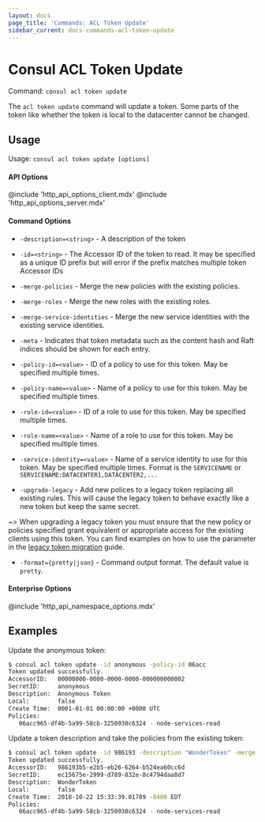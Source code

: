```yaml
---
layout: docs
page_title: 'Commands: ACL Token Update'
sidebar_current: docs-commands-acl-token-update
---
```


# Consul ACL Token Update

Command: `consul acl token update`

The `acl token update` command will update a token. Some parts of the token like whether the
token is local to the datacenter cannot be changed.

## Usage

Usage: `consul acl token update [options]`

#### API Options

@include 'http_api_options_client.mdx'
@include 'http_api_options_server.mdx'

#### Command Options

- `-description=<string>` - A description of the token

- `-id=<string>` - The Accessor ID of the token to read. It may be specified as a
  unique ID prefix but will error if the prefix matches multiple token Accessor IDs

- `-merge-policies` - Merge the new policies with the existing policies.

- `-merge-roles` - Merge the new roles with the existing roles.

- `-merge-service-identities` - Merge the new service identities with the existing service identities.

- `-meta` - Indicates that token metadata such as the content hash and Raft indices should be
  shown for each entry.

- `-policy-id=<value>` - ID of a policy to use for this token. May be specified multiple times.

- `-policy-name=<value>` - Name of a policy to use for this token. May be specified multiple times.

- `-role-id=<value>` - ID of a role to use for this token. May be specified multiple times.

- `-role-name=<value>` - Name of a role to use for this token. May be specified multiple times.

- `-service-identity=<value>` - Name of a service identity to use for this
  token. May be specified multiple times. Format is the `SERVICENAME` or
  `SERVICENAME:DATACENTER1,DATACENTER2,...`
- `-upgrade-legacy` - Add new polices to a legacy token replacing all existing
  rules. This will cause the legacy token to behave exactly like a new token
  but keep the same secret.

~> When upgrading a legacy token you must ensure that the new policy or policies
specified grant equivalent or appropriate access for the existing clients using
this token. You can find examples on how to use the parameter in the [legacy
token
migration](https://learn.hashicorp.com/consul/day-2-agent-authentication/migrate-acl-tokens)
guide.

- `-format={pretty|json}` - Command output format. The default value is `pretty`.

#### Enterprise Options

@include 'http_api_namespace_options.mdx'

## Examples

Update the anonymous token:

```sh
$ consul acl token update -id anonymous -policy-id 06acc
Token updated successfully.
AccessorID:   00000000-0000-0000-0000-000000000002
SecretID:     anonymous
Description:  Anonymous Token
Local:        false
Create Time:  0001-01-01 00:00:00 +0000 UTC
Policies:
   06acc965-df4b-5a99-58cb-3250930c6324 - node-services-read
```

Update a token description and take the policies from the existing token:

```sh
$ consul acl token update -id 986193 -description "WonderToken" -merge-policies
Token updated successfully.
AccessorID:   986193b5-e2b5-eb26-6264-b524ea60cc6d
SecretID:     ec15675e-2999-d789-832e-8c4794daa8d7
Description:  WonderToken
Local:        false
Create Time:  2018-10-22 15:33:39.01789 -0400 EDT
Policies:
   06acc965-df4b-5a99-58cb-3250930c6324 - node-services-read
```
